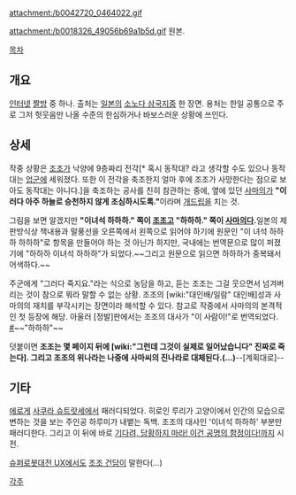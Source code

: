 attachment:/b0042720_0464022.gif

attachment:/b0018326_49056b69a1b5d.gif
원본. 

[[목차]]

== 개요 ==
[[인터넷]] [[짤방]] 중 하나. 출처는 [[일본]]의 [[소노다 삼국지]]중 한 장면. 용처는 한일 공통으로 주로 그저 헛웃음만 나올 수준의 한심하거나 바보스러운 상황에 쓰인다.

== 상세 ==
작중 상황은 [[조조]]가 낙양에 9층짜리 전각[* 혹시 동작대? 라고 생각할 수도 있으나 동작대는 [[업군]]에 세워졌다. 또한 이 전각을 축조한지 얼마 후에 조조가 사망한다는 점으로 보아도 동작대는 아니다.]을 축조하는 공사를 친히 참관하는 중에, 옆에 있던 [[사마의]]가 '''"이러다 아주 하늘로 승천하지 않게 조심하시도록."'''이라며 [[개드립]]을 치는 것.

그림을 보면 알겠지만 '''"이녀석 하하하." 쪽이 [[조조]]고 "하하하." 쪽이 [[사마의]]다. '''일본의 제판방식상 책내용과 말풍선을 오른쪽에서 왼쪽으로 읽어야 하기에 원문인 "이 녀석 하하하 하하하"로 항목을 만들어야 하는 것 아닌가 하지만, 국내에는 번역문으로 많이 퍼졌기에 "하하하 이녀석 하하하"가 되었다.~~그리고 원문으로 읽으면 하하하가 중복돼서 어색하다.~~

주군에게 "그러다 죽지요."라는 식으로 농담을 하고, 듣는 조조는 그걸 웃으면서 넘겨버리는 것이 참으로 뭐라 말할 수 없는 상황. 조조의 [wiki:"대인배/일람" 대인배]성과 사마의의 재치를 부각시키는 장면이라 해석할 수 있다. 참고로 작중에서 사마의의 본격적인 첫 등장에 해당. 아울러 [정발]판에서는 조조의 대사가 "이 사람이!"로 번역되었다. [http://i1.ruliweb.daumcdn.net/uf/image/U01/ruliweb/506A70C93671D3002D #]~~"하하하"~~

덧붙이면 '''조조는 몇 페이지 뒤에 [wiki:"그런데 그것이 실제로 일어났습니다" 진짜로 죽는다]. 그리고 조조의 위나라는 나중에 사마씨의 진나라로 대체된다.(…)'''--[계획대로]--
== 기타 ==
[[에로게]] [[사쿠라 슈트랏세]]에서 패러디되었다. 히로인 루리가 고양이에서 인간의 모습으로 변하는 것을 보는 주인공 하루미가 내뱉는 독백. 조조의 대사인 '이녀석 하하하' 부분만 패러디한다. 그리고 이 뒤에 바로 [[기다려, 당황하지 마라! 이건 공명의 함정이다!]]까지 시전.

[[슈퍼로봇대전 UX]]에서도 [[조조 건담]]이 말한다(...)

[[각주]]
